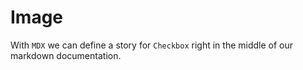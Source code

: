 
<Meta title="MDX/Checkbox" component={Image} />

# Image

With `MDX` we can define a story for `Checkbox` right in the middle of our
markdown documentation.

<Preview>
  <Story name="all checkboxes">
    <form>
      <Image />
    </form>
  </Story>
</Preview>

